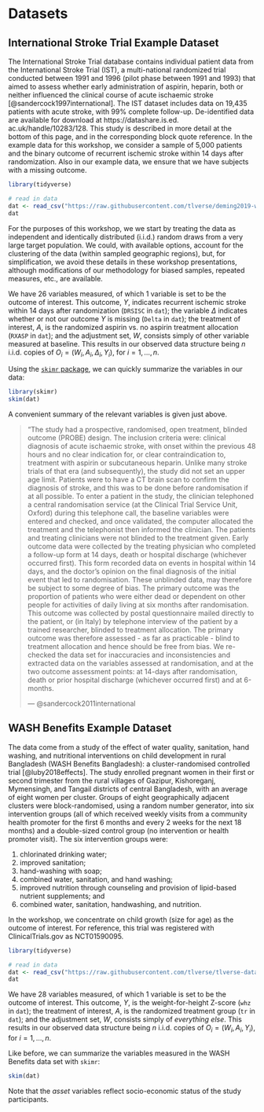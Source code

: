 # Datasets {#data}

## International Stroke Trial Example Dataset {#ist}

The International Stroke Trial database contains individual patient data
from the International Stroke Trial (IST), a multi-national randomized trial 
conducted between 1991 and 1996 (pilot phase between 1991 and 1993) that aimed 
to assess whether early administration of aspirin, heparin, both or neither 
influenced the clinical course of acute ischaemic stroke 
[@sandercock1997international]. The IST dataset includes data on 19,435 patients 
with acute stroke, with 99\% complete follow-up. De-identified data are 
available for download at https://datashare.is.ed. ac.uk/handle/10283/128. This 
study is described in more detail at the bottom of this page, and in the 
corresponding block quote reference. In the example data for this workshop, we 
consider a sample of 5,000 patients and the binary outcome of recurrent ischemic 
stroke within 14 days after randomization. Also in our example data, we ensure 
that we have subjects with a missing outcome. 

```r
library(tidyverse)

# read in data
dat <- read_csv("https://raw.githubusercontent.com/tlverse/deming2019-workshop/data/ist_sample.csv")
dat
```

For the purposes of this workshop, we we start by treating the data as
independent and identically distributed (i.i.d.) random draws from a very large
target population. We could, with available options, account for the clustering
of the data (within sampled geographic regions), but, for simplification, we 
avoid these details in these workshop presentations, although modifications of 
our methodology for biased samples, repeated measures, etc., are available.

We have 26 variables measured, of which 1 variable is set to be the outcome of
interest. This outcome, $Y$, indicates recurrent ischemic stroke within 14 days 
after randomization (`DRSISC` in `dat`); the variable $\Delta$ indicates whether 
or not our outcome $Y$ is missing (`Delta` in `dat`); the treatment of interest, 
$A$, is the randomized aspirin vs. no aspirin treatment allocation (`RXASP` in 
`dat`); and the adjustment set, $W$, consists simply of other variable measured 
at baseline. This results in our observed data structure being $n$ i.i.d. copies 
of $O_i = (W_i, A_i, \Delta_i, Y_i)$, for $i = 1, \ldots, n$.

Using the [`skimr` package](https://CRAN.R-project.org/package=skimr), we can
quickly summarize the variables in our data:

```r
library(skimr)
skim(dat)
```

A convenient summary of the relevant variables is given just above.

> "The study had a prospective, randomised, open treatment, blinded outcome 
> (PROBE) design. The inclusion criteria were: clinical diagnosis of acute 
> ischaemic stroke, with onset within the previous 48 hours and no clear 
> indication for, or clear contraindication to, treatment with aspirin or 
> subcutaneous heparin. Unlike many stroke trials of that era (and 
> subsequently), the study did not set an upper age limit. Patients were to 
> have a CT brain scan to confirm the diagnosis of stroke, and this was to be 
> done before randomisation if at all possible. To enter a patient in the 
> study, the clinician telephoned a central randomisation service (at the 
> Clinical Trial Service Unit, Oxford) during this telephone call, the baseline 
> variables were entered and checked, and once validated, the computer 
> allocated the treatment and the telephonist then informed the clinician. The 
> patients and treating clinicians were not blinded to the treatment given. 
> Early outcome data were collected by the treating physician who completed a 
> follow-up form at 14 days, death or hospital discharge (whichever occurred 
> first). This form recorded data on events in hospital within 14 days, and the 
> doctor's opinion on the final diagnosis of the initial event that led to 
> randomisation. These unblinded data, may therefore be subject to some degree 
> of bias. The primary outcome was the proportion of patients who were either 
> dead or dependent on other people for activities of daily living at six 
> months after randomisation. This outcome was collected by postal 
> questionnaire mailed directly to the patient, or (in Italy) by telephone 
> interview of the patient by a trained researcher, blinded to treatment 
> allocation. The primary outcome was therefore assessed - as far as 
> practicable - blind to treatment allocation and hence should be free from 
> bias. We re-checked the data set for inaccuracies and inconsistencies and 
> extracted data on the variables assessed at randomisation, and at the two 
> outcome assessment points: at 14-days after randomisation, death or prior 
> hospital discharge (whichever occurred first) and at 6-months.
>
> --- @sandercock2011international

## WASH Benefits Example Dataset {#wash}

The data come from a study of the effect of water quality, sanitation, hand
washing, and nutritional interventions on child development in rural Bangladesh
(WASH Benefits Bangladesh): a cluster-randomised controlled trial
[@luby2018effects]. The study enrolled pregnant women in their first or second
trimester from the rural villages of Gazipur, Kishoreganj, Mymensingh, and
Tangail districts of central Bangladesh, with an average of eight women per
cluster. Groups of eight geographically adjacent clusters were block-randomised,
using a random number generator, into six intervention groups (all of which
received weekly visits from a community health promoter for the first 6 months
and every 2 weeks for the next 18 months) and a double-sized control group (no
intervention or health promoter visit). The six intervention groups were:

1. chlorinated drinking water;
2. improved sanitation;
3. hand-washing with soap;
4. combined water, sanitation, and hand washing;
5. improved nutrition through counseling and provision of lipid-based nutrient
   supplements; and
6. combined water, sanitation, handwashing, and nutrition.

In the workshop, we concentrate on child growth (size for age) as the outcome of
interest. For reference, this trial was registered with ClinicalTrials.gov as
NCT01590095.

```r
library(tidyverse)

# read in data
dat <- read_csv("https://raw.githubusercontent.com/tlverse/tlverse-data/master/wash-benefits/washb_data.csv")
dat
```

We have 28 variables measured, of which 1 variable is set to be the outcome of
interest. This outcome, $Y$, is the weight-for-height Z-score (`whz` in `dat`);
the treatment of interest, $A$, is the randomized treatment group (`tr` in
`dat`); and the adjustment set, $W$, consists simply of *everything else*. This
results in our observed data structure being $n$ i.i.d. copies of $O_i = (W_i,
A_i, Y_i)$, for $i = 1, \ldots, n$.

Like before, we can summarize the variables measured in the WASH Benefits data 
set with `skimr`:

```r
skim(dat)
```

Note that the *asset* variables reflect socio-economic status of the study 
participants. 